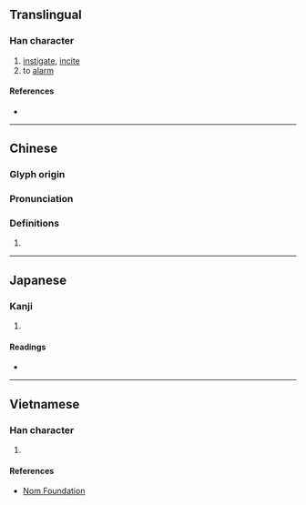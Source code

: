 {{character info/new}}
{{also|慂}}
==Translingual==

===Han character===
{{Han char|rn=61|rad=心|as=07|sn=11|four=17332|canj=NBP|ids=⿱甬心}}

# [[instigate]], [[incite]]
# to [[alarm]]

====References====
* {{Han ref|kx=0386.180|dkj=10621|dj=0718.180|hdz=42302.060|uh=607F|ud=24703|bh=B176|bd=45430}}

----

==Chinese==
{{zh-forms}}

===Glyph origin===
{{Han etym}}

===Pronunciation===
{{zh-pron
|m=yǒng
|c=jung2
|mn=ml:ióng/qz:sěng/tw,xm,zz:sēng
|mn_note=ióng - literary; sěng/sēng - vernacular
|mc=y
|oc=y
|cat=
}}

===Definitions===
{{zh-hanzi}}

# {{rfdef|zh}}

----

==Japanese==

===Kanji===
{{ja-kanji|grade=|rs=心07}}

# {{defn|lang=ja|sort=心07}}

====Readings====
* {{ja-readings|on=[[よう]] (yō), [[ゆ]] (yu), [[とう]] (tō), [[つ]] (tsu)|kun=[[いさむ]] (isamu)}}

----

==Vietnamese==

===Han character===
{{vi-readings|rs=心07|hanviet=dũng}}

# {{defn|lang=vi|sort=心07}}

====References====
* [http://nomfoundation.org/common/nom_details.php?codepoint=607f Nom Foundation]